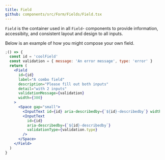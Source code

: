 ```yaml
---
title: Field
github: components/src/Form/Fields/Field.tsx
---
```


`Field` is the container used in all `Field`- components to provide information,
accessibity, and consistent layout and design to all inputs.

Below is an example of how you might compose your own field.

```jsx
;() => {
  const id = 'coolField'
  const validation = { message: 'An error message', type: 'error' }
  return (
    <Field
      id={id}
      label="A combo field"
      description="Please fill out both inputs"
      detail="with 2 inputs"
      validationMessage={validation}
      width={300}
    >
      <Space gap="small">
        <InputText id={id} aria-describedby={`${id}-describedby`} width={100} />
        <InputText
          id={id}
          aria-describedby={`${id}-describedby`}
          validationType={validation.type}
        />
      </Space>
    </Field>
  )
}
```
